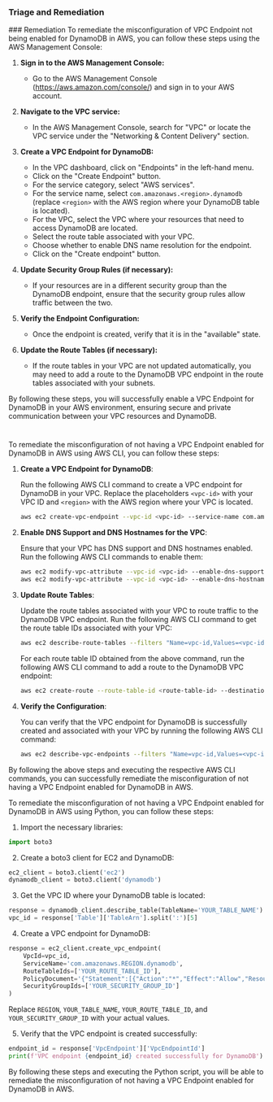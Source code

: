 
### Triage and Remediation
<Tabs>
<Tab title='Remediation'>
### Remediation

<AccordionGroup>
<Accordion title='Using Console' defaultOpen='true'>
To remediate the misconfiguration of VPC Endpoint not being enabled for DynamoDB in AWS, you can follow these steps using the AWS Management Console:

1. **Sign in to the AWS Management Console:**
   - Go to the AWS Management Console (https://aws.amazon.com/console/) and sign in to your AWS account.

2. **Navigate to the VPC service:**
   - In the AWS Management Console, search for "VPC" or locate the VPC service under the "Networking & Content Delivery" section.

3. **Create a VPC Endpoint for DynamoDB:**
   - In the VPC dashboard, click on "Endpoints" in the left-hand menu.
   - Click on the "Create Endpoint" button.
   - For the service category, select "AWS services".
   - For the service name, select `com.amazonaws.<region>.dynamodb` (replace `<region>` with the AWS region where your DynamoDB table is located).
   - For the VPC, select the VPC where your resources that need to access DynamoDB are located.
   - Select the route table associated with your VPC.
   - Choose whether to enable DNS name resolution for the endpoint.
   - Click on the "Create endpoint" button.

4. **Update Security Group Rules (if necessary):**
   - If your resources are in a different security group than the DynamoDB endpoint, ensure that the security group rules allow traffic between the two.

5. **Verify the Endpoint Configuration:**
   - Once the endpoint is created, verify that it is in the "available" state.

6. **Update the Route Tables (if necessary):**
   - If the route tables in your VPC are not updated automatically, you may need to add a route to the DynamoDB VPC endpoint in the route tables associated with your subnets.

By following these steps, you will successfully enable a VPC Endpoint for DynamoDB in your AWS environment, ensuring secure and private communication between your VPC resources and DynamoDB.

#
</Accordion>

<Accordion title='Using CLI'>
To remediate the misconfiguration of not having a VPC Endpoint enabled for DynamoDB in AWS using AWS CLI, you can follow these steps:

1. **Create a VPC Endpoint for DynamoDB**:
   
   Run the following AWS CLI command to create a VPC endpoint for DynamoDB in your VPC. Replace the placeholders `<vpc-id>` with your VPC ID and `<region>` with the AWS region where your VPC is located.

   ```bash
   aws ec2 create-vpc-endpoint --vpc-id <vpc-id> --service-name com.amazonaws.<region>.dynamodb
   ```

2. **Enable DNS Support and DNS Hostnames for the VPC**:

   Ensure that your VPC has DNS support and DNS hostnames enabled. Run the following AWS CLI commands to enable them:

   ```bash
   aws ec2 modify-vpc-attribute --vpc-id <vpc-id> --enable-dns-support
   aws ec2 modify-vpc-attribute --vpc-id <vpc-id> --enable-dns-hostnames
   ```

3. **Update Route Tables**:

   Update the route tables associated with your VPC to route traffic to the DynamoDB VPC endpoint. Run the following AWS CLI command to get the route table IDs associated with your VPC:

   ```bash
   aws ec2 describe-route-tables --filters "Name=vpc-id,Values=<vpc-id>" --query "RouteTables[].RouteTableId" --output text
   ```

   For each route table ID obtained from the above command, run the following AWS CLI command to add a route to the DynamoDB VPC endpoint:

   ```bash
   aws ec2 create-route --route-table-id <route-table-id> --destination-cidr-block 0.0.0.0/0 --vpc-endpoint-id <vpc-endpoint-id>
   ```

4. **Verify the Configuration**:

   You can verify that the VPC endpoint for DynamoDB is successfully created and associated with your VPC by running the following AWS CLI command:

   ```bash
   aws ec2 describe-vpc-endpoints --filters "Name=vpc-id,Values=<vpc-id>" --query "VpcEndpoints[?ServiceName=='com.amazonaws.<region>.dynamodb']"
   ```

By following the above steps and executing the respective AWS CLI commands, you can successfully remediate the misconfiguration of not having a VPC Endpoint enabled for DynamoDB in AWS.
</Accordion>

<Accordion title='Using Python'>
To remediate the misconfiguration of not having a VPC Endpoint enabled for DynamoDB in AWS using Python, you can follow these steps:

1. Import the necessary libraries:
```python
import boto3
```

2. Create a boto3 client for EC2 and DynamoDB:
```python
ec2_client = boto3.client('ec2')
dynamodb_client = boto3.client('dynamodb')
```

3. Get the VPC ID where your DynamoDB table is located:
```python
response = dynamodb_client.describe_table(TableName='YOUR_TABLE_NAME')
vpc_id = response['Table']['TableArn'].split(':')[5]
```

4. Create a VPC endpoint for DynamoDB:
```python
response = ec2_client.create_vpc_endpoint(
    VpcId=vpc_id,
    ServiceName='com.amazonaws.REGION.dynamodb',
    RouteTableIds=['YOUR_ROUTE_TABLE_ID'],
    PolicyDocument='{"Statement":[{"Action":"*","Effect":"Allow","Resource":"*","Principal":"*"}]}',
    SecurityGroupIds=['YOUR_SECURITY_GROUP_ID']
)
```
Replace `REGION`, `YOUR_TABLE_NAME`, `YOUR_ROUTE_TABLE_ID`, and `YOUR_SECURITY_GROUP_ID` with your actual values.

5. Verify that the VPC endpoint is created successfully:
```python
endpoint_id = response['VpcEndpoint']['VpcEndpointId']
print(f'VPC endpoint {endpoint_id} created successfully for DynamoDB')
```

By following these steps and executing the Python script, you will be able to remediate the misconfiguration of not having a VPC Endpoint enabled for DynamoDB in AWS.
</Accordion>

</AccordionGroup>
</Tab>
</Tabs>
